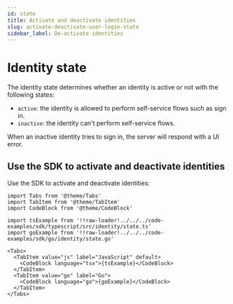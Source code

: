```yaml
---
id: state
title: Activate and deactivate identities
slug: activate-deactivate-user-login-state
sidebar_label: De-activate identities
---
```


# Identity state

The identity state determines whether an identity is active or not with the following states:

- `active`: the identity is allowed to perform self-service flows such as sign in.
- `inactive`: the identity can't perform self-service flows.

When an inactive identity tries to sign in, the server will respond with a UI error.

## Use the SDK to activate and deactivate identities

Use the SDK to activate and deactivate identities:

```mdx-code-block
import Tabs from '@theme/Tabs'
import TabItem from '@theme/TabItem'
import CodeBlock from '@theme/CodeBlock'

import tsExample from '!!raw-loader!../../../code-examples/sdk/typescript/src/identity/state.ts'
import goExample from '!!raw-loader!../../../code-examples/sdk/go/identity/state.go'

<Tabs>
  <TabItem value="js" label="JavaScript" default>
    <CodeBlock language="tsx">{tsExample}</CodeBlock>
  </TabItem>
  <TabItem value="go" label="Go">
    <CodeBlock language="go">{goExample}</CodeBlock>
  </TabItem>
</Tabs>
```
